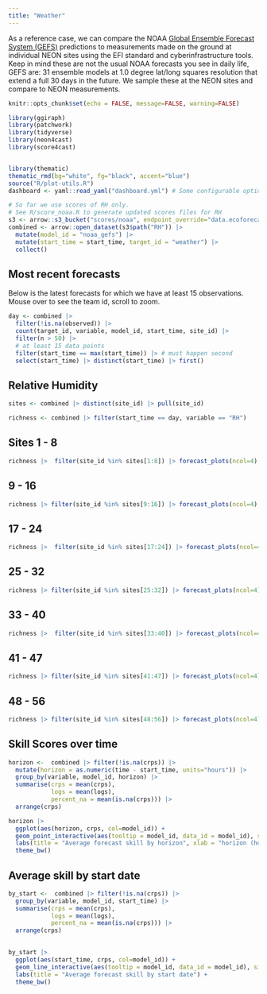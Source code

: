 ```yaml
---
title: "Weather"
---
```


As a reference case, we can compare the NOAA [Global Ensemble Forecast System (GEFS)](https://www.ncei.noaa.gov/products/weather-climate-models/global-ensemble-forecast) predictions to measurements made on the ground at individual NEON sites using the EFI standard and cyberinfrastructure tools.  Keep in mind these are not the usual NOAA forecasts you see in daily life, GEFS are: 31 ensemble models at 1.0 degree lat/long squares resolution that extend a full 30 days in the future. We sample these at the NEON sites and compare to NEON measurements.

```r
knitr::opts_chunk$set(echo = FALSE, message=FALSE, warning=FALSE)
```


```r
library(ggiraph)
library(patchwork)
library(tidyverse)
library(neon4cast)
library(score4cast)


library(thematic)
thematic_rmd(bg="white", fg="black", accent="blue")
source("R/plot-utils.R")
dashboard <- yaml::read_yaml("dashboard.yml") # Some configurable options

```

```r
# So far we use scores of RH only.
# See R/score_noaa.R to generate updated scores files for RH
s3 <- arrow::s3_bucket("scores/noaa", endpoint_override="data.ecoforecast.org")
combined <- arrow::open_dataset(s3$path("RH")) |> 
  mutate(model_id = "noaa_gefs") |> 
  mutate(start_time = start_time, target_id = "weather") |>
  collect()
```




## Most recent forecasts

Below is the latest forecasts for which we have at least 15 observations. Mouse over to see the team id, scroll to zoom.

```r
day <- combined |>
  filter(!is.na(observed)) |>
  count(target_id, variable, model_id, start_time, site_id) |>
  filter(n > 50) |> 
  # at least 15 data points
  filter(start_time == max(start_time)) |> # must happen second
  select(start_time) |> distinct(start_time) |> first()
```


## Relative Humidity

::: {.panel-tabset}

```r
sites <- combined |> distinct(site_id) |> pull(site_id)

richness <- combined |> filter(start_time == day, variable == "RH")
```
## Sites 1 - 8

```r
richness |>  filter(site_id %in% sites[1:8]) |> forecast_plots(ncol=4)
```

## 9 - 16

```r
richness |> filter(site_id %in% sites[9:16]) |> forecast_plots(ncol=4)
```

## 17 - 24

```r
richness |>  filter(site_id %in% sites[17:24]) |> forecast_plots(ncol=4)
```

## 25 - 32

```r
richness |> filter(site_id %in% sites[25:32]) |> forecast_plots(ncol=4)
```



##  33 - 40

```r
richness |>  filter(site_id %in% sites[33:40]) |> forecast_plots(ncol=4)
```

##  41 - 47

```r
richness |> filter(site_id %in% sites[41:47]) |> forecast_plots(ncol=4)
```


##  48 - 56

```r
richness |> filter(site_id %in% sites[48:56]) |> forecast_plots(ncol=4)
```



:::



## Skill Scores over time

```r
horizon <-  combined |> filter(!is.na(crps)) |> 
  mutate(horizon = as.numeric(time - start_time, units="hours")) |>
  group_by(variable, model_id, horizon) |>
  summarise(crps = mean(crps),
            logs = mean(logs),
            percent_na = mean(is.na(crps))) |> 
  arrange(crps)

horizon |> 
  ggplot(aes(horizon, crps, col=model_id)) + 
  geom_point_interactive(aes(tooltip = model_id, data_id = model_id), size=1, show.legend = FALSE)  +
  labs(title = "Average forecast skill by horizon", xlab = "horizon (hours)") +
  theme_bw()


```

## Average skill by start date

```r
by_start <-  combined |> filter(!is.na(crps)) |>
  group_by(variable, model_id, start_time) |>
  summarise(crps = mean(crps),
            logs = mean(logs),
            percent_na = mean(is.na(crps))) |> 
  arrange(crps)

 
by_start |> 
  ggplot(aes(start_time, crps, col=model_id)) + 
  geom_line_interactive(aes(tooltip = model_id, data_id = model_id), size=1, show.legend = FALSE)  +
  labs(title = "Average forecast skill by start date") +
  theme_bw()


```  




